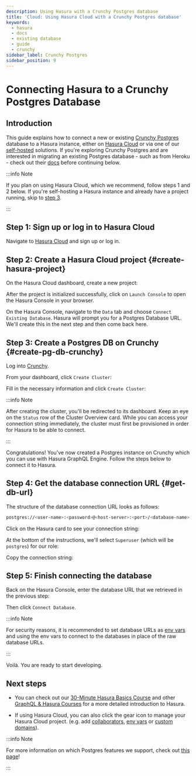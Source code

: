 ```yaml
---
description: Using Hasura with a Crunchy Postgres database
title: 'Cloud: Using Hasura Cloud with a Crunchy Postgres database'
keywords:
  - hasura
  - docs
  - existing database
  - guide
  - crunchy
sidebar_label: Crunchy Postgres
sidebar_position: 9
---
```



# Connecting Hasura to a Crunchy Postgres Database

## Introduction

This guide explains how to connect a new or existing [Crunchy Postgres](https://www.crunchydata.com/) database to a
Hasura instance, either on [Hasura Cloud](https://cloud.hasura.io) or via one of our
[self-hosted](/deployment/deployment-guides/index.mdx) solutions. If you're exploring Crunchy Postgres and are
interested in migrating an existing Postgres database - such as from Heroku - check out their
[docs](https://www.crunchydata.com/migrate-from-heroku) before continuing below.

:::info Note

If you plan on using Hasura Cloud, which we recommend, follow steps 1 and 2 below. If you're self-hosting a Hasura instance and
already have a project running, skip to [step 3](#create-pg-db-crunchy).

:::

## Step 1: Sign up or log in to Hasura Cloud

Navigate to [Hasura Cloud](https://cloud.hasura.io/signup/?pg=docs&plcmt=body&cta=navigate-to-hasura-cloud&tech=default)
and sign up or log in.

## Step 2: Create a Hasura Cloud project {#create-hasura-project}

On the Hasura Cloud dashboard, create a new project:

<Thumbnail src='/img/cloud-dbs/create-hasura-cloud-project.png' alt='Create Hasura Cloud project' />

After the project is initialized successfully, click on `Launch Console` to open the Hasura Console in your browser.

On the Hasura Console, navigate to the `Data` tab and choose `Connect Existing Database`. Hasura will prompt you for a
Postgres Database URL. We'll create this in the next step and then come back here.

<Thumbnail src='/img/cloud-dbs/existing-db-setup.png' alt='Hasura Cloud database setup' width='700px' />

## Step 3: Create a Postgres DB on Crunchy {#create-pg-db-crunchy}

Log into [Crunchy](https://crunchybridge.com/dashboard).

From your dashboard, click `Create Cluster`:

<Thumbnail src='/img/cloud-dbs/crunchy/crunchy-dashboard.png' alt='Crunchy dashboard' width='700px' />

Fill in the necessary information and click `Create Cluster`:

<Thumbnail
  src='/img/cloud-dbs/crunchy/crunchy-create-cluster.png'
  alt='Create a new cluster with Crunchy'
  width='700px'
/>

:::info Note

After creating the cluster, you'll be redirected to its dashboard. Keep an eye on the `Status` row of the Cluster
Overview card. While you can access your connection string immediately, the cluster must first be provisioned in order
for Hasura to be able to connect.

:::

Congratulations! You've now created a Postgres instance on Crunchy which you can use with Hasura GraphQL Engine. Follow
the steps below to connect it to Hasura.

## Step 4: Get the database connection URL {#get-db-url}

The structure of the database connection URL looks as follows:

```bash
postgres://<user-name>:<password>@<host-server>:<port>/<database-name>
```

Click on the Hasura card to see your connection string:

<Thumbnail
  src='/img/cloud-dbs/crunchy/crunchy-cluster-dashboard.png'
  alt='Create a new cluster with Crunchy'
  width='700px'
/>

At the bottom of the instructions, we'll select `Superuser` (which will be `postgres`) for our role:

<Thumbnail
  src='/img/cloud-dbs/crunchy/crunchy-connection-string-user.png'
  alt='Create a new cluster with Crunchy'
  width='700px'
/>

Copy the connection string:

<Thumbnail
  src='/img/cloud-dbs/crunchy/crunchy-connection-string-full.png'
  alt='Create a new cluster with Crunchy'
  width='700px'
/>

## Step 5: Finish connecting the database

Back on the Hasura Console, enter the database URL that we retrieved in the previous step:

<Thumbnail
  src='/img/cloud-dbs/render/render-connect-db.png'
  alt='Connect the database on Hasura Console'
  width='700px'
/>

Then click `Connect Database`.

:::info Note

For security reasons, it is recommended to set database URLs as
[env vars](/hasura-cloud/projects/env-vars.mdx#manage-project-env-vars) and using the env vars to connect to the databases in place
of the raw database URLs.

:::

Voilà. You are ready to start developing.

<Thumbnail src='/img/cloud-dbs/hasura-console.png' alt='Hasura Console' />

## Next steps

- You can check out our [30-Minute Hasura Basics Course](https://hasura.io/learn/graphql/hasura/introduction/) and other
  [GraphQL & Hasura Courses](https://hasura.io/learn/) for a more detailed introduction to Hasura.

- If using Hasura Cloud, you can also click the gear icon to manage your Hasura Cloud project. (e.g. add
  [collaborators](/hasura-cloud/projects/collaborators.mdx#manage-project-collaborators),
  [env vars](/hasura-cloud/projects/env-vars.mdx#manage-project-env-vars) or
  [custom domains](/hasura-cloud/projects/domains.mdx#manage-project-domains)).

<Thumbnail src='/img/getting-started/project-manage.png' alt='Project actions' width='860px' />

:::info Note

For more information on which Postgres features we support, check out [this page](/databases/index.mdx#feature-support)!

:::
